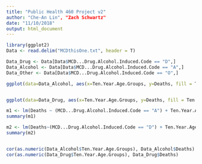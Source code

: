 ---
title: "Public Health 460 Project v2"
author: "Che-An Lin", "Zach Schwartz"
date: "11/10/2018"
output: html_document
---

```{r}
library(ggplot2)
Data <- read.delim("MCDthisOne.txt", header = T)

Data_Drug <- Data[Data$MCD...Drug.Alcohol.Induced.Code == "D",]
Data_Alcohol <- Data[Data$MCD...Drug.Alcohol.Induced.Code == "A",]
Data_Other <- Data[Data$MCD...Drug.Alcohol.Induced.Code == "O",]

ggplot(data=Data_Alcohol, aes(x=Ten.Year.Age.Groups, y=Deaths, fill = Ten.Year.Age.Groups )) +geom_bar(stat="identity") + ggtitle("Age Group's Death Rate For Alcohol Addiction From 1999 - 2016") + labs(x = "Age Groups", fill= "Age Groups" ) + theme(axis.text.x = element_text(angle = 60, hjust = 1)) + facet_wrap(~Data_Alcohol$State)


ggplot(data=Data_Drug, aes(x=Ten.Year.Age.Groups, y=Deaths, fill = Ten.Year.Age.Groups )) +geom_bar(stat="identity") + ggtitle("Age Group's Death Rate For Drug Addiction From 1999 - 2016") + labs(x = "Age Groups", fill= "Age Groups" ) + theme(axis.text.x = element_text(angle = 60, hjust = 1)) + facet_wrap(~Data_Drug$State)

m1 <- lm(Deaths ~ (MCD...Drug.Alcohol.Induced.Code == "A") + Ten.Year.Age.Groups, data = Data_Alcohol)
summary(m1)

m2 <- lm(Deaths~(MCD...Drug.Alcohol.Induced.Code == "D") + Ten.Year.Age.Groups, data = Data_Drug)
summary(m2)


cor(as.numeric(Data_Alcohol$Ten.Year.Age.Groups), Data_Alcohol$Deaths)
cor(as.numeric(Data_Drug$Ten.Year.Age.Groups), Data_Drug$Deaths)
```

